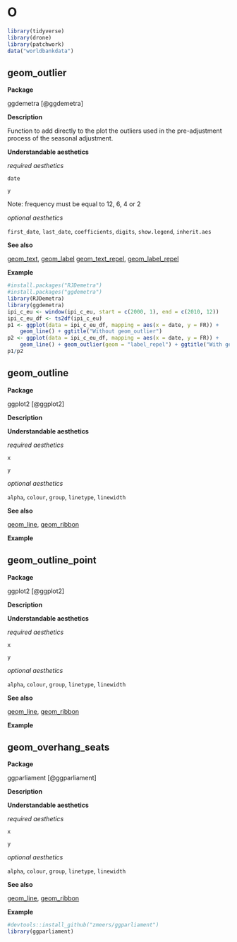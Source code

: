 # O  {#sec-o}

```r
library(tidyverse)
library(drone)
library(patchwork)
data("worldbankdata")
```

## geom_outlier {#outlier}

**Package**

ggdemetra [@ggdemetra]

**Description**

Function to add directly to the plot the outliers used in the pre-adjustment process of the seasonal adjustment.

**Understandable aesthetics**

*required aesthetics*
  
`date`

`y`

Note: frequency must be equal to 12, 6, 4 or 2

*optional aesthetics*
  
`first_date`, `last_date`, `coefficients`, `digits`, `show.legend`, `inherit.aes`


**See also**

[geom_text](#text), [geom_label](#label)
[geom_text_repel](#text_repel), [geom_label_repel](#label_repel)
  
**Example**

```r
#install.packages("RJDemetra")
#install.packages("ggdemetra")
library(RJDemetra)
library(ggdemetra)
ipi_c_eu <- window(ipi_c_eu, start = c(2000, 1), end = c(2010, 12))
ipi_c_eu_df <- ts2df(ipi_c_eu)
p1 <- ggplot(data = ipi_c_eu_df, mapping = aes(x = date, y = FR)) +
    geom_line() + ggtitle("Without geom_outlier")
p2 <- ggplot(data = ipi_c_eu_df, mapping = aes(x = date, y = FR)) +
    geom_line() + geom_outlier(geom = "label_repel") + ggtitle("With geom_outlier")
p1/p2
```

## geom_outline {#outline}


**Package**

ggplot2 [@ggplot2]

**Description**

**Understandable aesthetics**

*required aesthetics*
  
  `x`

`y`

*optional aesthetics*
  
  `alpha`, `colour`, `group`, `linetype`, `linewidth`


**See also**

[geom_line](#line), [geom_ribbon](#ribbon)
  
**Example**
  


## geom_outline_point{#outline_point}


**Package**

ggplot2 [@ggplot2]

**Description**

**Understandable aesthetics**

*required aesthetics*
  
  `x`

`y`

*optional aesthetics*
  
  `alpha`, `colour`, `group`, `linetype`, `linewidth`


**See also**

[geom_line](#line), [geom_ribbon](#ribbon)
  
**Example**
  


##  geom_overhang_seats{#overhang_seats}


**Package**

ggparliament [@ggparliament]

**Description**

**Understandable aesthetics**

*required aesthetics*
  
  `x`

`y`

*optional aesthetics*
  
  `alpha`, `colour`, `group`, `linetype`, `linewidth`


**See also**

[geom_line](#line), [geom_ribbon](#ribbon)
  
**Example**

```r
#devtools::install_github("zmeers/ggparliament")
library(ggparliament)

```

